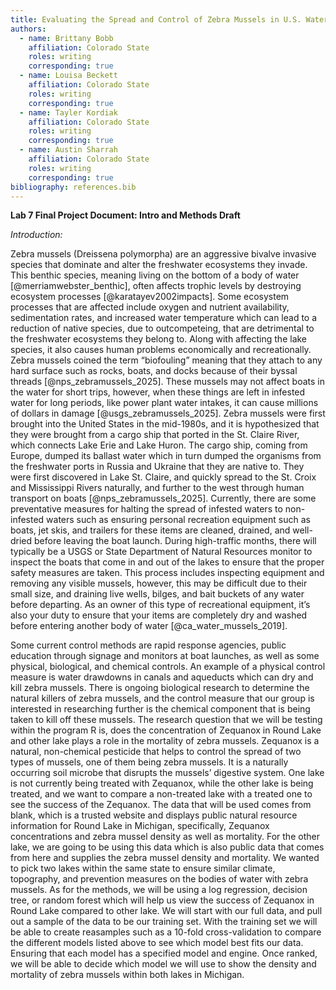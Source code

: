 ```yaml
---
title: Evaluating the Spread and Control of Zebra Mussels in U.S. Waterways
authors:
  - name: Brittany Bobb 
    affiliation: Colorado State 
    roles: writing
    corresponding: true
  - name: Louisa Beckett
    affiliation: Colorado State 
    roles: writing
    corresponding: true
  - name: Tayler Kordiak
    affiliation: Colorado State 
    roles: writing
    corresponding: true
  - name: Austin Sharrah
    affiliation: Colorado State 
    roles: writing
    corresponding: true
bibliography: references.bib
---
```


**Lab 7 Final Project Document: Intro and Methods Draft**


*Introduction:*

Zebra mussels (Dreissena polymorpha) are an aggressive bivalve invasive species that dominate and alter the freshwater ecosystems they invade. This benthic species, meaning living on the bottom of a body of water [@merriamwebster_benthic], often affects trophic levels by destroying ecosystem processes [@karatayev2002impacts]. Some ecosystem processes that are affected include oxygen and nutrient availability, sedimentation rates, and increased water temperature which can lead to a reduction of native species, due to outcompeteing, that are detrimental to the freshwater ecosystems they belong to. Along with affecting the lake species, it also causes human problems economically and recreationally. Zebra mussels coined the term “biofouling” meaning that they attach to any hard surface such as rocks, boats, and docks because of their byssal threads [@nps_zebramussels_2025]. These mussels may not affect boats in the water for short trips, however, when these things are left in infested water for long periods, like power plant water intakes, it can cause millions of dollars in damage [@usgs_zebramussels_2025]. Zebra mussels were first brought into the United States in the mid-1980s, and it is hypothesized that they were brought from a cargo ship that ported in the St. Claire River, which connects Lake Erie and Lake Huron. The cargo ship, coming from Europe, dumped its ballast water which in turn dumped the organisms from the freshwater ports in Russia and Ukraine that they are native to. They were first discovered in Lake St. Claire, and quickly spread to the St. Croix and Mississippi Rivers naturally, and further to the west through human transport on boats [@nps_zebramussels_2025]. Currently, there are some preventative measures for halting the spread of infested waters to non-infested waters such as ensuring personal recreation equipment such as boats, jet skis, and trailers for these items are cleaned, drained, and well-dried before leaving the boat launch. During high-traffic months, there will typically be a USGS or State Department of Natural Resources monitor to inspect the boats that come in and out of the lakes to ensure that the proper safety measures are taken. This process includes inspecting equipment and removing any visible mussels, however, this may be difficult due to their small size, and draining live wells, bilges, and bait buckets of any water before departing. As an owner of this type of recreational equipment, it’s also your duty to ensure that your items are completely dry and washed before entering another body of water [@ca_water_mussels_2019]. 

Some current control methods are rapid response agencies, public education through signage and monitors at boat launches, as well as some physical, biological, and chemical controls. An example of a physical control measure is water drawdowns in canals and aqueducts which can dry and kill zebra mussels. There is ongoing biological research to determine the natural killers of zebra mussels, and the control measure that our group is interested in researching further is the chemical component that is being taken to kill off these mussels. The research question that we will be testing within the program R is, does the concentration of Zequanox in Round Lake and other lake plays a role in the mortality of zebra mussels. Zequanox is a natural, non-chemical pesticide that helps to control the spread of two types of mussels, one of them being zebra mussels. It is a naturally occurring soil microbe that disrupts the mussels' digestive system. One lake is not currently being treated with Zequanox, while the other lake is being treated, and we want to compare a non-treated lake with a treated one to see the success of the Zequanox.  The data that will be used comes from blank, which is a trusted website and displays public natural resource information for Round Lake in Michigan, specifically, Zequanox concentrations and zebra mussel density as well as mortality. For the other lake, we are going to be using this data which is also public data that comes from here and supplies the zebra mussel density and mortality. We wanted to pick two lakes within the same state to ensure similar climate, topography, and prevention measures on the bodies of water with zebra mussels. As for the methods, we will be using a log regression, decision tree, or random forest which will help us view the success of Zequanox in Round Lake compared to other lake. We will start with our full data, and pull out a sample of the data to be our training set. With the training set we will be able to create reasamples such as a 10-fold cross-validation to compare the different models listed above to see which model best fits our data. Ensuring that each model has a specified model and engine. Once ranked, we will be able to decide which model we will use to show the density and mortality of zebra mussels within both lakes in Michigan. 


